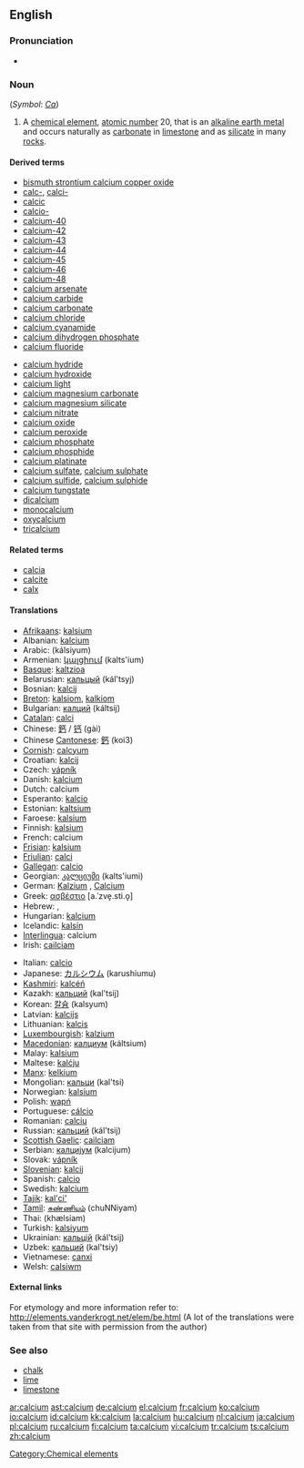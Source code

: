 ==English==
{{elements|Ca|potassium|K|scandium|Sc}}

===Pronunciation===
* {{audio|en-us-calcium.ogg|Audio (US)}}

===Noun===
{{wikipedia}}
{{en-noun|-}} (''Symbol'': ''[[Ca]]'')

# A [[chemical element]], [[atomic number]] 20, that is an [[alkaline earth metal]] and occurs naturally as [[carbonate]] in [[limestone]] and as [[silicate]] in many [[rock]]s.

====Derived terms====
{{top2}}
* [[bismuth strontium calcium copper oxide]]
* [[calc-]], [[calci-]]
* [[calcic]]
* [[calcio-]]
* [[calcium-40]]
* [[calcium-42]]
* [[calcium-43]]
* [[calcium-44]]
* [[calcium-45]]
* [[calcium-46]]
* [[calcium-48]]
* [[calcium arsenate]]
* [[calcium carbide]]
* [[calcium carbonate]]
* [[calcium chloride]]
* [[calcium cyanamide]]
* [[calcium dihydrogen phosphate]]
* [[calcium fluoride]]
{{mid2}}
* [[calcium hydride]]
* [[calcium hydroxide]]
* [[calcium light]]
* [[calcium magnesium carbonate]]
* [[calcium magnesium silicate]]
* [[calcium nitrate]]
* [[calcium oxide]]
* [[calcium peroxide]]
* [[calcium phosphate]]
* [[calcium phosphide]]
* [[calcium platinate]]
* [[calcium sulfate]], [[calcium sulphate]]
* [[calcium sulfide]], [[calcium sulphide]]
* [[calcium tungstate]]
* [[dicalcium]]
* [[monocalcium]]
* [[oxycalcium]]
* [[tricalcium]]
{{bottom}}

====Related terms====
* [[calcia]]
* [[calcite]]
* [[calx]]

====Translations====
{{trans-top|chemical element of atomic number 20}}
* [[Afrikaans]]: [[kalsium]]
* Albanian: [[kalcium]]
* Arabic: {{Arab|[[كلسيوم]]}} (kálsiyum) {{m}}
* Armenian: [[կալցիում]] (kalts'ium)
* [[Basque]]: [[kaltzioa]]
* Belarusian: [[кальцый]] (kál'tsyj) {{m}}
* Bosnian: [[kalcij]]
* [[Breton]]: [[kalsiom]], [[kalkiom]] {{m}}
* Bulgarian: [[калций]] (káltsij) {{m}}
* [[Catalan]]: [[calci]]
* Chinese: [[鈣]] / [[钙]] (gài)
* Chinese [[Cantonese]]: [[鈣]] (koi3)
* [[Cornish]]: [[calcyum]]
* Croatian: [[kalcij]]
* Czech: [[vápník]]
* Danish: [[kalcium]]
* Dutch: calcium {{n}}
* Esperanto: [[kalcio]]
* Estonian: [[kaltsium]]
* Faroese: [[kalsium]]
* Finnish: [[kalsium]]
* French: calcium {{m}}
* [[Frisian]]: [[kalsium]]
* [[Friulian]]: [[calci]]
* [[Gallegan]]: [[calcio]]
* Georgian: [[კალციუმი]] (kalts'iumi)
* German: [[Kalzium]] {{n}}, [[Calcium]] {{n}}
* Greek: [[ασβέστιο]] [a.ˈzve̞.sti.o̞] {{n}}
* Hebrew: {{he-translation|סידן|sidán}}, {{he-translation|קלציום|qáltzium}}
* Hungarian: [[kalcium]]
* Icelandic: [[kalsín]]
* [[Interlingua]]: calcium
* Irish: [[cailciam]]
{{trans-mid}}
* Italian: [[calcio]] {{m}}
* Japanese: [[カルシウム]] (karushiumu)
* [[Kashmiri]]: [[kalcéń]]
* Kazakh: [[кальций]] (kal'tsij)
* Korean: [[칼슘]] (kalsyum)
* Latvian: [[kalcijs]]
* Lithuanian: [[kalcis]]
* [[Luxembourgish]]: [[kalzium]]
* [[Macedonian]]: [[калциум]] (káltsium) {{m}}
* Malay: [[kalsium]]
* Maltese: [[kalċju]]
* [[Manx]]: [[kelkium]]
* Mongolian: [[кальци]] (kal'tsi)
* Norwegian: [[kalsium]]
* Polish: [[wapń]] {{m}}
* Portuguese: [[cálcio]] {{m}}
* Romanian: [[calciu]] {{n}}
* Russian: [[кальций]] (kál'tsij) {{m}}
* [[Scottish Gaelic]]: [[cailciam]]
* Serbian: [[калциjум]] (kalcijum) {{m}}
* Slovak: [[vápník]]
* [[Slovenian]]: [[kalcij]]
* Spanish: [[calcio]] {{m}}
* Swedish: [[kalcium]]
* [[Tajik]]: [[kal'ci']]
* [[Tamil]]: [[சுண்ணியம்]] (chuNNiyam)
* Thai: {{Thai|[[แคลเซียม]]}} (khælsiam)
* Turkish: [[kalsiyum]]
* Ukrainian: [[кальцiй]] (kál'tsij) {{m}}
* Uzbek: [[кальций]] (kal'tsiy)
* Vietnamese: [[canxi]]
* Welsh: [[calsiwm]]
{{trans-bottom}}

====External links====
{{Wikisource1911Enc|Calcium}}

For etymology and more information refer to:
http://elements.vanderkrogt.net/elem/be.html
(A lot of the translations were taken from that site with permission from the author)

===See also===
* [[chalk]]
* [[lime]]
* [[limestone]]

[[Category:Chemical elements]]

[[ar:calcium]]
[[ast:calcium]]
[[de:calcium]]
[[el:calcium]]
[[fr:calcium]]
[[ko:calcium]]
[[io:calcium]]
[[id:calcium]]
[[kk:calcium]]
[[la:calcium]]
[[hu:calcium]]
[[nl:calcium]]
[[ja:calcium]]
[[pl:calcium]]
[[ru:calcium]]
[[fi:calcium]]
[[ta:calcium]]
[[vi:calcium]]
[[tr:calcium]]
[[ts:calcium]]
[[zh:calcium]]